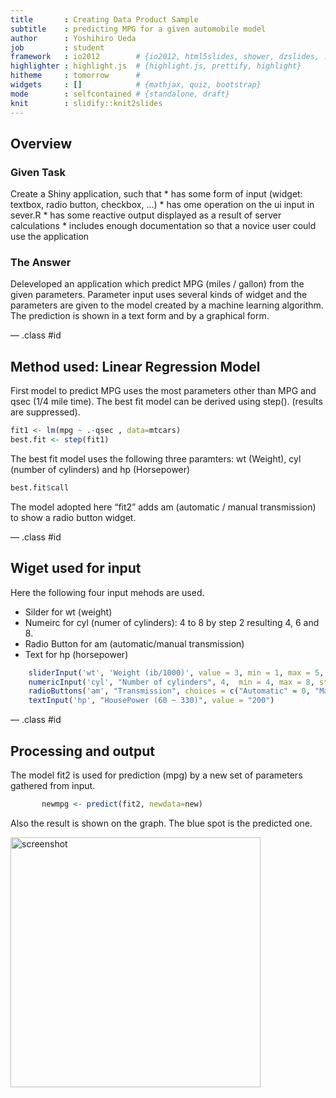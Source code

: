 ```yaml
---
title       : Creating Data Product Sample
subtitle    : predicting MPG for a given automobile model
author      : Yoshihiro Ueda
job         : student
framework   : io2012        # {io2012, html5slides, shower, dzslides, ...}
highlighter : highlight.js  # {highlight.js, prettify, highlight}
hitheme     : tomorrow      # 
widgets     : []            # {mathjax, quiz, bootstrap}
mode        : selfcontained # {standalone, draft}
knit        : slidify::knit2slides
---
```


## Overview

### Given Task

Create a Shiny application, such that
* has some form of input (widget: textbox, radio button, checkbox, …) 
* has ome operation on the ui input in sever.R 
* has some reactive output displayed as a result of server calculations
* includes enough documentation so that a novice user could use the application

### The Answer

Deleveloped an application which predict MPG (miles / gallon) from the given parameters. 
Parameter input uses several kinds of widget and the parameters are given to the model 
created by a machine learning algorithm. 
The prediction is shown in a text form and by a graphical form. 


--- .class #id 

## Method used: Linear Regression Model

First model to predict MPG uses the most parameters other than MPG and qsec (1/4 mile time).  The best fit model can be derived using step(). (results are suppressed).

```r
fit1 <- lm(mpg ~ .-qsec , data=mtcars)
best.fit <- step(fit1)
```

The best fit model uses the following three paramters: wt (Weight), cyl (number of cylinders) and hp (Horsepower)
```r
best.fit$call
```

The model adopted here "fit2" adds am (automatic / manual transmission) to show a radio button widget.

--- .class #id 

## Wiget used for input

Here the following four input mehods are used.

* Silder for wt (weight)
* Numeirc for cyl (numer of cylinders): 4 to 8 by step 2 resulting 4, 6 and 8.
* Radio Button for am (automatic/manual transmission)
* Text for hp (horsepower)

```r
    sliderInput('wt', 'Weight (ib/1000)', value = 3, min = 1, max = 5, step = 0.005)
    numericInput('cyl', "Number of cylinders", 4,  min = 4, max = 8, step = 2)
    radioButtons('am', "Transmission", choices = c("Automatic" = 0, "Manual" = 1))
    textInput('hp', "HousePower (60 ~ 330)", value = "200")
```

--- .class #id 

## Processing and output

The model fit2 is used for prediction (mpg) by a new set of parameters gathered from input.
```r
       newmpg <- predict(fit2, newdata=new)
```
Also the result is shown on the graph. The blue spot is the predicted one.

<img src="https://raw.githubusercontent.com/ryokan/ds-dataproduct1/master/screenshot.png" alt="screenshot" width = "400px">


